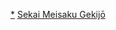{{noteTA
|1=zh-hans:阿尔卑斯山的少女;zh-hk:飄零燕;zh-hant:小天使;
|2=zh-tw:龍龍與忠狗; zh-cn:佛兰德的狗; zh-hk:義犬報恩;
|3=zh:尋母三千里;zh-cn:三千里寻母记;zh-tw:萬里尋母;zh-hk:萬里尋親記;zh-mo:萬里尋親記;zh-sg:寻母三千里;zh-my:寻母三千里;
|4=zh:浣熊拉斯卡爾; zh-hans:小浣熊; zh-hk:可愛的浣熊; zh-tw:小浣熊;
|5=zh-hans:佩琳物语; zh-hant:佩琳物語; zh-tw:小英的故事; zh-hk:小英的故事;
|6=zh:清秀佳人; zh-hant:紅髮安妮; zh-cn:红发安妮; zh-tw:小安妮; zh-hk:安妮的故事; zh-mo:安妮的故事; zh-sg:红发安妮;
|7=zh:家族魯賓遜漂流記 不可思議之島的芙蘿拉;zh-tw:新魯賓遜漂流記; zh-hk:瑞士家庭漂流記;
|8=zh:南方彩虹的露西; zh-tw:可愛的露西; zh-hk:露絲小姑娘;
|9=zh:阿爾卑斯物語 我的安妮特; zh-tw:妮妮與安安; zh-hk:青蔥歲月;
|10=zh:牧場上的少女卡特莉; zh-tw:牧場上的小乖乖; zh-hk:飄零牧牛女;
|11=zh:小公主莎拉; zh-tw:莎拉公主; zh-hk:莎拉物語;
|12=zh:愛少女波麗安娜物語; zh-tw:小安娜; zh-hk:小安娜的故事;
|13=zh:愛的小婦人物語; zh-tw:新小婦人1987; zh-hk:小婦人;
|14=zh:小公子西迪; zh-hk:斯路迪王子; zh-tw:小王子;
|15=zh:彼得潘的冒險; zh-tw:小飛俠; zh-hk:小飛俠Peter Pan;
|16=zh-hant:崔普一家物語;zh-hans:崔普一家物语;zh-hk:仙樂飄飄處處聞;zh-mo:仙樂飄飄處處聞;zh-tw:真善美;
|17=zh:大草原上的小天使 灌叢嬰猴; zh-hk:草原小天使;
|18=zh:小婦人物語 南與喬老師; zh-tw:新小婦人1993; zh-hk:若草物語;
|19=zh:七海的堤可; zh-tw:蒂蒂與海; zh-hk:深海中的朋友;
|20=zh:羅密歐的藍天; zh-tw:羅密歐的藍天; zh-hk:羅密歐的天空;
|21=zh:名犬萊西; zh-tw:靈犬萊西; zh-hk:新神犬拉西
|22=zh:無家可歸的孩子蕾米; zh-tw:無家可歸的小孩; zh-hk:小孤燕
|23=zh-tw:悲慘世界 少女珂賽特;zh-cn:悲惨世界 少女珂赛特;zh-hk:孤星淚
|24=zh:你好 安妮 ～Before Green Gables; zh-tw:清秀佳人前傳
|25=zh-cn:姆明;zh-hk:姆明;zh-tw:牧民谷、夢幻谷;
|26=zh:湯姆歷險記;zh-tw:湯姆歷險記; zh-hk:湯姆歷險記; zh-cn:小汤姆的故事;
}}
{{Navbox
|name=世界名作劇場
|title=[[世界名作劇場]]
|group1=[[可爾必思]]冠名时期
|list1=
{{Navbox|child
|group1 = 漫畫劇場<small>（1969年－1974年）</small>
|list1= （{{nowrap|[[多羅羅#動畫|多羅羅]]}}） - {{nowrap|{{tsl|ja|ムーミン_(アニメ)|牧民谷 (動畫)|牧民谷、夢幻谷}}}} - {{nowrap|{{tsl|ja|アンデルセン物語|安徒生童話 (1971年動畫)|安徒生童話}}}} - {{nowrap|{{tsl|ja|山ねずみロッキーチャック|小山鼠}}}} - {{nowrap|[[阿尔卑斯山的少女]]}}
|group2 = 兒童劇場<small>（1975年－1977年）</small>
|list2 = {{nowrap|[[龍龍與忠狗]]}} - {{nowrap|[[萬里尋親記]]}} - {{nowrap|[[浣熊拉斯卡爾]]}}
|group3 = 家庭劇場<small>（1978年）</small>
|list3 = {{nowrap|[[佩琳物語]]}}
}}
|group4=第一次无冠名时期<small>（1979年－1985年）</small>
|list4 = {{nowrap|[[紅髮安妮 (動畫)|紅髮安妮]]}} - {{nowrap|[[湯姆歷險記_(動畫)|湯姆歷險記]]}} - {{nowrap|[[家族魯賓遜漂流記 不可思議之島的芙蘿拉]]}} - {{nowrap|[[南方彩虹的露西]]}} - {{nowrap|[[阿爾卑斯物語 我的安妮特]]}} - {{nowrap|[[牧場上的少女卡特莉]]}}
|group5=第一次[[好侍食品]]冠名时期<small>（1986年－1993年）</small>
|list5 = {{nowrap|[[小公主莎拉]]}} - {{nowrap|[[愛少女波麗安娜物語]]}} - {{nowrap|[[愛的小婦人物語]]}} - {{nowrap|[[小公子西迪]]}} - {{nowrap|[[彼得潘的冒險]]}} - {{nowrap|[[長腿叔叔 (動畫)|長腿叔叔]]}} - {{nowrap|[[崔普一家物語]]}} - {{nowrap|[[大草原上的小天使 灌叢嬰猴]]}} - {{nowrap|[[小婦人物語 南與喬老師]]}}
|group6=第二次无冠名时期<small>（1994年－1997年）</small>
|list6 = {{nowrap|[[七海的堤可]]}} - {{nowrap|[[羅密歐的藍天]]}} - {{nowrap|[[名犬萊西]]}} - {{nowrap|[[無家可歸的孩子蕾米]]}}{{smaller|（至此爲富士电视系列）}}
|group7=第二次好侍食品冠名时期<small>（2007年－2008年）</small>
|list7 = {{nowrap|[[悲慘世界 少女珂賽特]]}} - {{nowrap|[[波菲的漫長旅程]]}}
|group8=第三次无冠名时期<small>（2009年）</small>
|list8 = {{nowrap|[[你好 安妮 ～Before Green Gables]]}}
|group9=相關动画
|list9 = {{nowrap|{{tsl|ja|楽しいムーミン一家|小肥肥一族 (1990年動畫)|小肥肥一族}}}}{{smaller|（與「姆明」的原作相同）}} - {{nowrap|[[愛的教育 (電視動畫)|校园小子]]}}{{smaller|（與「尋母三千里」的原作相同）}} - {{nowrap|{{tsl|ja|フランダースの犬_ぼくのパトラッシュ|法蘭德斯之犬 我的普特斯}}}}{{smaller|（與「法蘭德斯之犬」的原作相同）}} - {{nowrap|[[小公主莎拉_(電視劇)|小公主莎拉]]}}（[[TBS週六晚間八點連續劇]]）{{smaller|（與「小公主莎拉」的原作相同）}} - {{nowrap|[[咪咪流浪记]]}}{{smaller|（與「無家可歸的孩子蕾米」的原作相同）}} - {{nowrap|{{tsl|ja|ぽかぽか森のラスカル|温暖森林的拉斯卡爾}}}}{{smaller|（「浣熊拉斯卡爾」衍生作品）}} - {{nowrap|{{tsl|ja|幸せパスタストーリー|欢乐麵條总动员}}}}{{smaller|（附屬作品）}}
|group10=相关公司
|list10 = 
{{Navbox|child
|group1=制作方
|list1={{nowrap|[[日本動畫 (企業)|日本動畫]]}} - {{nowrap|[[富士電視台]]}} - {{nowrap|[[蟲製作]]}} - {{nowrap|{{tsl|ja|瑞鷹 (アニメ製作会社)|瑞鷹}}}}- {{nowrap|{{lj|東京電影株式會社|東京ムービー}}}}
|group2=赞助方
|list2={{nowrap|[[可爾必思]]}} - {{nowrap|[[好侍食品]]}} - {{nowrap|[[花王]]}} - {{nowrap|[[味之素]]}}
}}
|group11=相关人物
|list11={{nowrap|[[宮崎駿]]}} - {{nowrap|[[高畑勳]]}}
}}<noinclude>
[[Category:世界名作劇場|*]]
[[Category:日本動漫導航模板|Sekai Meisaku Gekijō]]
</noinclude>